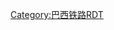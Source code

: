 {{Routemap
|title=里約熱內盧－聖保羅高速鐵路
|navbar=里约热内卢-圣保罗高速铁路RDT
|lua=1
|map=
~~公里~~<center>'''車站'''</center>
\exENDEa\
\exBHF\~~0~~[[里約熱內盧]]-Barão de Mauá
\exHST\~~5~~[[里約熱內盧/加利昂-安東尼奧·卡洛斯·若比姆國際機場|加利昂機場]]~~ ~~{{rint|air}}
\exHST\~~135~~[[巴拉曼薩]]
\exHST\~~165~~[[雷森迪]]
\exSTR+GRZq\~~ ~~ ~~{{BSsplit|[[里約熱內盧州]]|[[聖保羅州]]|line=yes|align=right}}
\exHST\~~?~~[[阿帕雷西達 (聖保羅州)|阿帕雷西達]]
\exHST\~~315~~[[聖若澤-杜斯坎普斯]]
\exHST\~~?~~[[聖保羅/瓜魯柳斯-安德烈·弗朗哥·蒙托羅州長國際機場|瓜魯柳斯機場]]~~ ~~{{rint|air}}
\exBHF\~~430~~[[聖保羅 (巴西)|聖保羅]]-[[坎普-迪馬蒂機場|坎普-迪馬蒂]]~~ ~~{{rint|air|field}}
\exHST\~~470~~[[容迪亞伊]]
\exHST\~~510~~{{link-en|維拉科波斯國際機場|Viracopos International Airport|維拉科波斯機場}}~~ ~~{{rint|air}}
\exBHF\~~518~~[[坎皮納斯]]-Ramos de Azevedo
\exENDEe\
}}<noinclude>
[[Category:巴西铁路RDT]]
</noinclude>